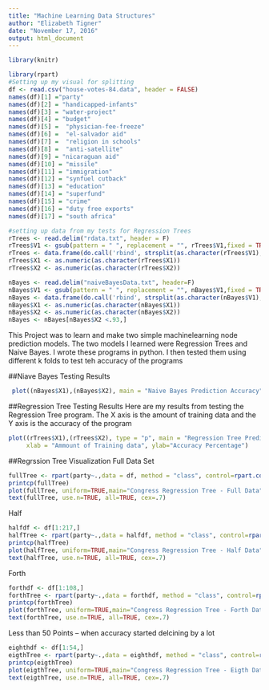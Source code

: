 ---
title: "Machine Learning Data Structures"
author: "Elizabeth Tigner"
date: "November 17, 2016"
output: html_document
---

```{r setup, include=FALSE}
library(knitr)

library(rpart)
#Setting up my visual for splitting
df <- read.csv("house-votes-84.data", header = FALSE)
names(df)[1] ="party"
names(df)[2] = "handicapped-infants"
names(df)[3] = "water-project"
names(df)[4] = "budget"
names(df)[5] =  "physician-fee-freeze"
names(df)[6] =  "el-salvador aid"
names(df)[7] =  "religion in schools"
names(df)[8] =  "anti-satellite"
names(df)[9] = "nicaraguan aid"
names(df)[10] = "missile"
names(df)[11] = "immigration"
names(df)[12] = "synfuel cutback"
names(df)[13] = "education"
names(df)[14] = "superfund"
names(df)[15] = "crime"
names(df)[16] = "duty free exports"
names(df)[17] = "south africa"

#setting up data from my tests for Regression Trees
rTrees <- read.delim("rdata.txt", header = F)
rTrees$V1 <- gsub(pattern = " ", replacement = "", rTrees$V1,fixed = TRUE)
rTrees <- data.frame(do.call('rbind', strsplit(as.character(rTrees$V1),',',fixed = T)))
rTrees$X1 <- as.numeric(as.character(rTrees$X1))
rTrees$X2 <- as.numeric(as.character(rTrees$X2))

nBayes <- read.delim("naiveBayesData.txt", header=F)
nBayes$V1 <- gsub(pattern = " ", replacement = "", nBayes$V1,fixed = TRUE)
nBayes <- data.frame(do.call('rbind', strsplit(as.character(nBayes$V1),',',fixed = T)))
nBayes$X1 <- as.numeric(as.character(nBayes$X1))
nBayes$X2 <- as.numeric(as.character(nBayes$X2))
nBayes <- nBayes[nBayes$X2 <.93,]
```
This Project was to learn and make two simple machinelearning node prediction models. The two models I learned were Regression Trees and Naive Bayes. I wrote these programs in python. I then tested them using different k folds to test teh accuracy of the programs 

##Niave Bayes Testing Results
```{r, fig.width=8, fig.height=8}
 plot((nBayes$X1),(nBayes$X2), main = "Naive Bayes Prediction Accuracy", xlab = "Ammount of Training data", ylab="Accuracy Percentage", ylim= c(.5,.95))
```

##Regression Tree Testing Results 
Here are my results from testing the Regression Tree program. The X axis is the amount of training data and the Y axis is the accuracy of the program

```{r, fig.width=8, fig.height=8}
plot((rTrees$X1),(rTrees$X2), type = "p", main = "Regression Tree Prediction Accuracy", 
     xlab = "Ammount of Training data", ylab="Accuracy Percentage")
```

##Regrssion Tree Visualization
Full Data Set
```{r, fig.width=13, fig.height=8}
fullTree <- rpart(party~.,data = df, method = "class", control=rpart.control(minsplit=1, cp=0))
printcp(fullTree)
plot(fullTree, uniform=TRUE,main="Congress Regression Tree - Full Data")
text(fullTree, use.n=TRUE, all=TRUE, cex=.7)
```
Half
```{r,fig.width=13, fig.height=8}
halfdf <- df[1:217,]
halfTree <- rpart(party~.,data = halfdf, method = "class", control=rpart.control(minsplit=1, cp=0))
printcp(halfTree)
plot(halfTree, uniform=TRUE,main="Congress Regression Tree - Half Data")
text(halfTree, use.n=TRUE, all=TRUE, cex=.7)
```

Forth
```{r,fig.width=13, fig.height=8}
forthdf <- df[1:108,]
forthTree <- rpart(party~.,data = forthdf, method = "class", control=rpart.control(minsplit=1, cp=0))
printcp(forthTree)
plot(forthTree, uniform=TRUE,main="Congress Regression Tree - Forth Data")
text(forthTree, use.n=TRUE, all=TRUE, cex=.7)
```

Less than 50 Points -- when accuracy started delcining by a lot
```{r,fig.width=13, fig.height=8}
eighthdf <- df[1:54,]
eigthTree <- rpart(party~.,data = eighthdf, method = "class", control=rpart.control(minsplit=1, cp=0))
printcp(eigthTree)
plot(eigthTree, uniform=TRUE,main="Congress Regression Tree - Eigth Data")
text(eigthTree, use.n=TRUE, all=TRUE, cex=.7)
```

